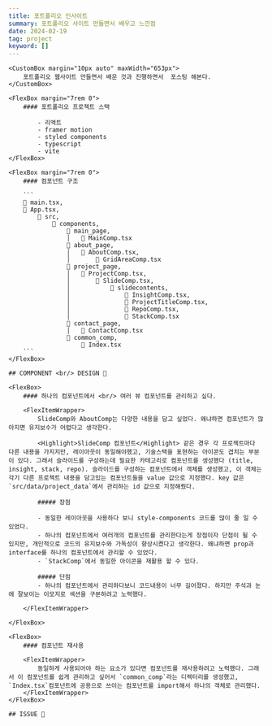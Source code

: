```yaml
---
title: 포트폴리오 인사이트
summary: 포트폴리오 사이트 만들면서 배우고 느낀점
date: 2024-02-19
tag: project
keyword: []
---
```


<Wrapper tag="project">
    
    <CustomBox margin="10px auto" maxWidth="653px">
        포트폴리오 웹사이트 만들면서 배운 것과 진행하면서  포스팅 해본다.
    </CustomBox>

    <FlexBox margin="7rem 0">
        #### 포트폴리오 프로젝트 스택

            - 리액트
            - framer motion
            - styled components
            - typescript
            - vite
    </FlexBox>

    <FlexBox margin="7rem 0">
        #### 컴포넌트 구조

        ```
        📄 main.tsx,
        📄 App.tsx,
            📂 src,
                📂 components,
                    📂 main_page,
                    │   📄 MainComp.tsx
                    📂 about_page,
                    │   📄 AboutComp.tsx,
                    │       📄 GridAreaComp.tsx
                    📂 project_page,
                    │   📄 ProjectComp.tsx,
                    │       📄 SlideComp.tsx,
                    │           📂 slidecontents,
                    │               📄 InsightComp.tsx,
                    │               📄 ProjectTitleComp.tsx,
                    │               📄 RepoComp.tsx,
                    │               📄 StackComp.tsx
                    📂 contact_page,
                    │   📄 ContactComp.tsx
                    📂 common_comp,
                        📄 Index.tsx
        ```
    </FlexBox>

    ## COMPONENT <br/> DESIGN 📂

    <FlexBox>
        #### 하나의 컴포넌트에서 <br/> 여러 뷰 컴포넌트를 관리하고 싶다.

        <FlexItemWrapper>
            SlideComp와 AboutComp는 다양한 내용을 담고 싶었다. 왜냐하면 컴포넌트가 많아지면 유지보수가 어렵다고 생각한다.

            <Highlight>SlideComp 컴포넌트</Highlight> 같은 경우 각 프로젝트마다 다른 내용을 가지지만, 레이아웃이 동일해야했고, 기술스택을 표현하는 아이콘도 겹치는 부분이 있다. 그래서 슬라이드를 구성하는데 필요한 카테고리로 컴포넌트를 생성했다 (title, insight, stack, repo). 슬라이드를 구성하는 컴포넌트에서 객체를 생성했고, 이 객체는 각기 다른 프로젝트 내용을 담고있는 컴포넌트들을 value 값으로 지정했다. key 값은 `src/data/project_data`에서 관리하는 id 값으로 지정해줬다.

            ##### 장점

            - 동일한 레이아웃을 사용하다 보니 style-components 코드를 많이 줄 일 수 있었다.
            - 하나의 컴포넌트에서 여러개의 컴포넌트를 관리한다는게 장점이자 단점이 될 수 있지만, 개인적으로 코드의 유지보수와 가독성이 향상시켰다고 생각한다. 왜냐하면 prop과 interface를 하나의 컴포넌트에서 관리할 수 있었다.
            - `StackComp`에서 동일한 아이콘을 재활용 할 수 있다.

            ##### 단점
            - 하나의 컴포넌트에서 관리하다보니 코드내용이 너무 길어졌다. 하지만 주석과 눈에 잘보이는 이모지로 섹션을 구분하려고 노력했다.

        </FlexItemWrapper>

    </FlexBox>

    <FlexBox>
        #### 컴포넌트 재사용

        <FlexItemWrapper>
            동일하게 사용되어야 하는 요소가 있다면 컴포넌트를 재사용하려고 노력했다. 그래서 이 컴포넌트를 쉽게 관리하고 싶어서 `common_comp`라는 디렉터리를 생성했고, `Index.tsx`컴포넌트에 공용으로 쓰이는 컴포넌트를 import해서 하나의 객체로 관리했다.
        </FlexItemWrapper>
    </FlexBox>

    ## ISSUE 👾

</Wrapper>
